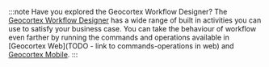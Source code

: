 :::note Have you explored the Geocortex Workflow Designer?
The [Geocortex Workflow Designer](https://apps.geocortex.com/workflow/designer/) has a wide range of built in activities you can use to satisfy your business case. You can take the behaviour of workflow even farther by running the commands and operations available in [Geocortex Web](TODO - link to commands-operations in web) and [Geocortex Mobile](../../mobile/concepts-commands-operations.mdx).
:::
